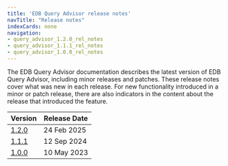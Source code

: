 ```yaml
---
title: 'EDB Query Advisor release notes'
navTitle: "Release notes"
indexCards: none
navigation:
- query_advisor_1.2.0_rel_notes
- query_advisor_1.1.1_rel_notes
- query_advisor_1.0.0_rel_notes
---
```

The EDB Query Advisor documentation describes the latest version of EDB Query Advisor,
including minor releases and patches. These release notes
cover what was new in each release. For new functionality introduced
in a minor or patch release, there are also indicators in the content
about the release that introduced the feature.

| Version                                | Release Date |
|----------------------------------------|--------------|
| [1.2.0](query_advisor_1.2.0_rel_notes) | 24 Feb 2025  |
| [1.1.1](query_advisor_1.1.1_rel_notes) | 12 Sep 2024  |
| [1.0.0](query_advisor_1.0.0_rel_notes) | 10 May 2023  |




